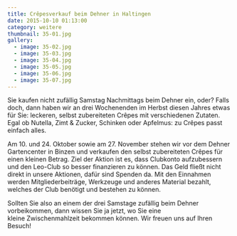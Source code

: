 ```yaml
---
title: Crêpesverkauf beim Dehner in Haltingen
date: 2015-10-10 01:13:00
category: weitere
thumbnail: 35-01.jpg
gallery:
  - image: 35-02.jpg
  - image: 35-03.jpg
  - image: 35-04.jpg
  - image: 35-05.jpg
  - image: 35-06.jpg
  - image: 35-07.jpg
---
```


Sie kaufen nicht zufällig Samstag Nachmittags beim Dehner ein, oder? Falls doch, dann haben wir an drei Wochenenden im Herbst diesen Jahres etwas für Sie: leckeren, selbst zubereiteten Crêpes mit verschiedenen Zutaten. Egal ob Nutella, Zimt & Zucker, Schinken oder Apfelmus: zu Crêpes passt einfach alles.

Am 10. und 24. Oktober sowie am 27. November stehen wir vor dem Dehner Gartencenter in Binzen und verkaufen den selbst zubereiteten Crêpes für einen kleinen Betrag. Ziel der Aktion ist es, dass Clubkonto aufzubessern und den Leo-Club so besser finanzieren zu können. Das Geld fließt nicht direkt in unsere Aktionen, dafür sind Spenden da. Mit den Einnahmen werden Mitgliederbeiträge, Werkzeuge und anderes Material bezahlt, welches der Club benötigt und bestehen zu können.

Sollten Sie also an einem der drei Samstage zufällig beim Dehner vorbeikommen, dann wissen Sie ja jetzt, wo Sie eine kleine Zwischenmahlzeit bekommen können. Wir freuen uns auf Ihren Besuch!
